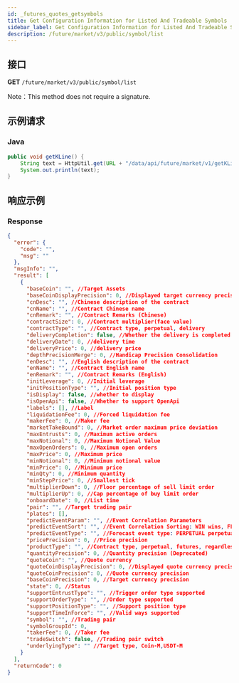 ```yaml
---
id: _futures_quotes_getsymbols
title: Get Configuration Information for Listed And Tradeable Symbols
sidebar_label: Get Configuration Information for Listed And Tradeable Symbols
description: /future/market/v3/public/symbol/list
---
```


## 接口

**GET** `/future/market/v3/public/symbol/list`

Note：This method does not require a signature.

## 示例请求

### Java

```java
public void getKLine() {
	String text = HttpUtil.get(URL + "/data/api/future/market/v1/getKLine?market=btc_usdt&type=1min&since=0");
	System.out.println(text);
}
```

## 响应示例

### Response

```json
{
  "error": {
    "code": "",
    "msg": ""
  },
  "msgInfo": "",
  "result": [
    {
      "baseCoin": "", //Target Assets
      "baseCoinDisplayPrecision": 0, //Displayed target currency precision
      "cnDesc": "", //Chinese description of the contract
      "cnName": "", //Contract Chinese name
      "cnRemark": "", //Contract Remarks (Chinese)
      "contractSize": 0, //Contract multiplier(face value)
      "contractType": "", //Contract type, perpetual, delivery
      "deliveryCompletion": false, //Whether the delivery is completed
      "deliveryDate": 0, //delivery time
      "deliveryPrice": 0, //delivery price
      "depthPrecisionMerge": 0, //Handicap Precision Consolidation
      "enDesc": "", //English description of the contract
      "enName": "", //Contract English name
      "enRemark": "", //Contract Remarks (English)
      "initLeverage": 0, //Initial leverage
      "initPositionType": "", //Initial position type
      "isDisplay": false, //whether to display
      "isOpenApi": false, //Whether to support OpenApi
      "labels": [], //Label
      "liquidationFee": 0, //Forced liquidation fee
      "makerFee": 0, //Maker fee
      "marketTakeBound": 0, //Market order maximum price deviation
      "maxEntrusts": 0, //Maximum active orders
      "maxNotional": 0, //Maximum Notional Value
      "maxOpenOrders": 0, //Maximum open orders
      "maxPrice": 0, //Maximum price
      "minNotional": 0, //Minimum notional value
      "minPrice": 0, //Minimum price
      "minQty": 0, //Minimum quantity
      "minStepPrice": 0, //Smallest tick
      "multiplierDown": 0, //Floor percentage of sell limit order
      "multiplierUp": 0, //Cap percentage of buy limit order
      "onboardDate": 0, //List time
      "pair": "", //Target trading pair
      "plates": [],
      "predictEventParam": "", //Event Correlation Parameters
      "predictEventSort": "", //Event Correlation Sorting: WIN wins, FLAT draws, NEGATIVE loses
      "predictEventType": "", //Forecast event type: PERPETUAL perpetual event, ONCE single event
      "pricePrecision": 0, //Price precision
      "productType": "", //Contract type, perpetual, futures, regardless of delivery interval
      "quantityPrecision": 0, //Quantity precision (Deprecated)
      "quoteCoin": "", //Quote currency
      "quoteCoinDisplayPrecision": 0, //Displayed quote currency precision
      "quoteCoinPrecision": 0, //Quote currency precision
      "baseCoinPrecision": 0, //Target currency precision
      "state": 0, //Status
      "supportEntrustType": "", //Trigger order type supported
      "supportOrderType": "", //Order type supported
      "supportPositionType": "", //Support position type
      "supportTimeInForce": "", //Valid ways supported
      "symbol": "", //Trading pair
      "symbolGroupId": 0,
      "takerFee": 0, //Taker fee
      "tradeSwitch": false, //Trading pair switch
      "underlyingType": "" //Target type, Coin-M,USDT-M
    }
  ],
  "returnCode": 0
}
```
